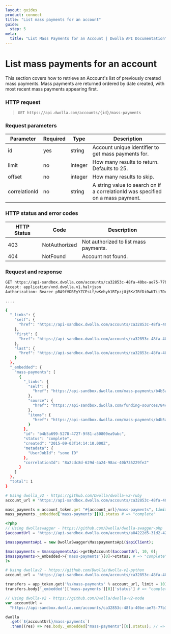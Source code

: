 ```yaml
---
layout: guides
product: connect
title: "List mass payments for an account"
guide:
  step: 5
meta:
  title: "List Mass Payments for an Account | Dwolla API Documentation"
---
```


# List mass payments for an account

This section covers how to retrieve an Account's list of previously created mass payments. Mass payments are returned ordered by date created, with most recent mass payments appearing first.

### HTTP request

> `GET https://api.dwolla.com/accounts/{id}/mass-payments`

### Request parameters

| Parameter     | Required | Type    | Description                                                                     |
| ------------- | -------- | ------- | ------------------------------------------------------------------------------- |
| id            | yes      | string  | Account unique identifier to get mass payments for.                             |
| limit         | no       | integer | How many results to return. Defaults to 25.                                     |
| offset        | no       | integer | How many results to skip.                                                       |
| correlationId | no       | string  | A string value to search on if a correlationId was specified on a mass payment. |

### HTTP status and error codes

| HTTP Status | Code          | Description                           |
| ----------- | ------------- | ------------------------------------- |
| 403         | NotAuthorized | Not authorized to list mass payments. |
| 404         | NotFound      | Account not found.                    |

### Request and response

```bash
GET https://api-sandbox.dwolla.com/accounts/ca32853c-48fa-40be-ae75-77b37504581b/mass-payments
Accept: application/vnd.dwolla.v1.hal+json
Authorization: Bearer pBA9fVDBEyYZCEsLf/wKehyh1RTpzjUj5KzIRfDi0wKTii7DqY

....

{
  "_links": {
    "self": {
      "href": "https://api-sandbox.dwolla.com/accounts/ca32853c-48fa-40be-ae75-77b37504581b/mass-payments"
    },
    "first": {
      "href": "https://api-sandbox.dwolla.com/accounts/ca32853c-48fa-40be-ae75-77b37504581b/mass-payments?limit=25&offset=0"
    },
    "last": {
      "href": "https://api-sandbox.dwolla.com/accounts/ca32853c-48fa-40be-ae75-77b37504581b/mass-payments?limit=25&offset=0"
    }
  },
  "_embedded": {
    "mass-payments": [
      {
        "_links": {
          "self": {
            "href": "https://api-sandbox.dwolla.com/mass-payments/b4b5a699-5278-4727-9f81-a50800ea9abc"
          },
          "source": {
            "href": "https://api-sandbox.dwolla.com/funding-sources/84c77e52-d1df-4a33-a444-51911a9623e9"
          },
          "items": {
            "href": "https://api-sandbox.dwolla.com/mass-payments/b4b5a699-5278-4727-9f81-a50800ea9abc/items"
          }
        },
        "id": "b4b5a699-5278-4727-9f81-a50800ea9abc",
        "status": "complete",
        "created": "2015-09-03T14:14:10.000Z",
        "metadata": {
          "UserJobId": "some ID"
        },
        "correlationId": "8a2cdc8d-629d-4a24-98ac-40b735229fe2"
      }
    ]
  },
  "total": 1
}
```

```ruby
# Using dwolla_v2 - https://github.com/Dwolla/dwolla-v2-ruby
account_url = 'https://api-sandbox.dwolla.com/accounts/ca32853c-48fa-40be-ae75-77b37504581b'

mass_payments = account_token.get "#{account_url}/mass-payments", limit: 10
mass_payments._embedded['mass-payments'][0].status # => "complete"
```

```php
<?php
// Using dwollaswagger - https://github.com/Dwolla/dwolla-swagger-php
$accountUrl = 'https://api-sandbox.dwolla.com/accounts/a84222d5-31d2-4290-9a96-089813ef96b3';

$masspaymentsApi = new DwollaSwagger\MasspaymentsApi($apiClient);

$masspayments = $masspaymentsApi->getByAccount($accountUrl, 10, 0);
$masspayments->_embedded->{'mass-payments'}[0]->status; # => "complete"
?>
```

```python
# Using dwollav2 - https://github.com/Dwolla/dwolla-v2-python
account_url = 'https://api-sandbox.dwolla.com/accounts/ca32853c-48fa-40be-ae75-77b37504581b'

transfers = app_token.get('%s/mass-payments' % account_url, limit = 10)
transfers.body['_embedded']['mass-payments'][0]['status'] # => "complete"
```

```javascript
// Using dwolla-v2 - https://github.com/Dwolla/dwolla-v2-node
var accountUrl =
  "https://api-sandbox.dwolla.com/accounts/ca32853c-48fa-40be-ae75-77b37504581b";

dwolla
  .get(`${accountUrl}/mass-payments`)
  .then((res) => res.body._embedded["mass-payments"][0].status); // => 'complete'
```
